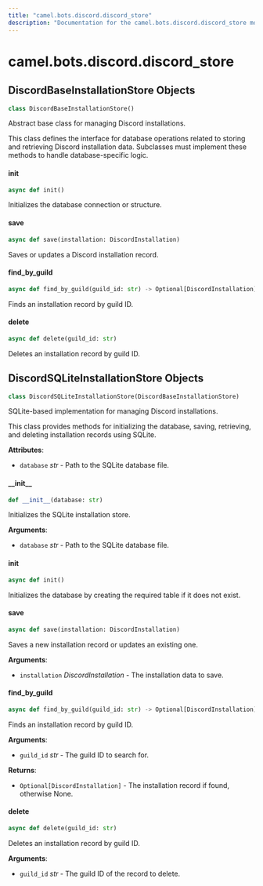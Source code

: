 ```yaml
---
title: "camel.bots.discord.discord_store"
description: "Documentation for the camel.bots.discord.discord_store module"
---
```


<a id="camel.bots.discord.discord_store"></a>

# camel.bots.discord.discord\_store

<a id="camel.bots.discord.discord_store.DiscordBaseInstallationStore"></a>

## DiscordBaseInstallationStore Objects

```python
class DiscordBaseInstallationStore()
```

Abstract base class for managing Discord installations.

This class defines the interface for database operations related to storing
and retrieving Discord installation data. Subclasses must implement these
methods to handle database-specific logic.

<a id="camel.bots.discord.discord_store.DiscordBaseInstallationStore.init"></a>

#### init

```python
async def init()
```

Initializes the database connection or structure.

<a id="camel.bots.discord.discord_store.DiscordBaseInstallationStore.save"></a>

#### save

```python
async def save(installation: DiscordInstallation)
```

Saves or updates a Discord installation record.

<a id="camel.bots.discord.discord_store.DiscordBaseInstallationStore.find_by_guild"></a>

#### find\_by\_guild

```python
async def find_by_guild(guild_id: str) -> Optional[DiscordInstallation]
```

Finds an installation record by guild ID.

<a id="camel.bots.discord.discord_store.DiscordBaseInstallationStore.delete"></a>

#### delete

```python
async def delete(guild_id: str)
```

Deletes an installation record by guild ID.

<a id="camel.bots.discord.discord_store.DiscordSQLiteInstallationStore"></a>

## DiscordSQLiteInstallationStore Objects

```python
class DiscordSQLiteInstallationStore(DiscordBaseInstallationStore)
```

SQLite-based implementation for managing Discord installations.

This class provides methods for initializing the database, saving,
retrieving, and deleting installation records using SQLite.

**Attributes**:

- `database` _str_ - Path to the SQLite database file.

<a id="camel.bots.discord.discord_store.DiscordSQLiteInstallationStore.__init__"></a>

#### \_\_init\_\_

```python
def __init__(database: str)
```

Initializes the SQLite installation store.

**Arguments**:

- `database` _str_ - Path to the SQLite database file.

<a id="camel.bots.discord.discord_store.DiscordSQLiteInstallationStore.init"></a>

#### init

```python
async def init()
```

Initializes the database by creating the required table if it
does not exist.

<a id="camel.bots.discord.discord_store.DiscordSQLiteInstallationStore.save"></a>

#### save

```python
async def save(installation: DiscordInstallation)
```

Saves a new installation record or updates an existing one.

**Arguments**:

- `installation` _DiscordInstallation_ - The installation data to save.

<a id="camel.bots.discord.discord_store.DiscordSQLiteInstallationStore.find_by_guild"></a>

#### find\_by\_guild

```python
async def find_by_guild(guild_id: str) -> Optional[DiscordInstallation]
```

Finds an installation record by guild ID.

**Arguments**:

- `guild_id` _str_ - The guild ID to search for.
  

**Returns**:

- `Optional[DiscordInstallation]` - The installation record if found,
  otherwise None.

<a id="camel.bots.discord.discord_store.DiscordSQLiteInstallationStore.delete"></a>

#### delete

```python
async def delete(guild_id: str)
```

Deletes an installation record by guild ID.

**Arguments**:

- `guild_id` _str_ - The guild ID of the record to delete.

